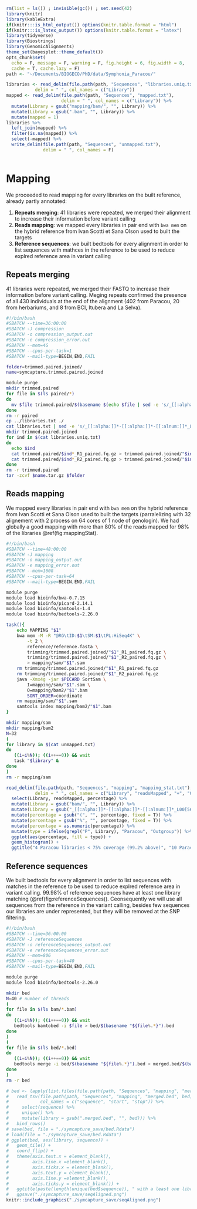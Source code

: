 ```r
rm(list = ls()) ; invisible(gc()) ; set.seed(42)
library(knitr)
library(kableExtra)
if(knitr:::is_html_output()) options(knitr.table.format = "html") 
if(knitr:::is_latex_output()) options(knitr.table.format = "latex") 
library(tidyverse)
library(Biostrings)
library(GenomicAlignments)
theme_set(bayesplot::theme_default())
opts_chunk$set(
  echo = F, message = F, warning = F, fig.height = 6, fig.width = 8,
  cache = T, cache.lazy = F)
path <- "~/Documents/BIOGECO/PhD/data/Symphonia_Paracou/"
```

```r
libraries <- read_delim(file.path(path, "Sequences", "libraries.uniq.txt"),
           delim = " ", col_names = c("Library"))
mapped <- read_delim(file.path(path, "Sequences", "mapped.txt"),
                     delim = " ", col_names = c("Library")) %>% 
  mutate(Library = gsub("mapping/bam/", "", Library)) %>% 
  mutate(Library = gsub(".bam", "", Library)) %>% 
  mutate(mapped = 1)
libraries %>% 
  left_join(mapped) %>% 
  filter(is.na(mapped)) %>% 
  select(-mapped) %>% 
  write_delim(file.path(path, "Sequences", "unmapped.txt"),
              delim = " ", col_names = F)
```

```r

```


# Mapping

We proceeded to read mapping for every libraries on the built reference, already partly annotated:

1. __Repeats merging__: 41 libraries were repeated, we merged their alignment to increase their information before variant calling
1. __Reads mapping__: we mapped every libraries in pair end with `bwa mem` on the hybrid reference from Ivan Scotti et Sana Olson used to built the targets
1. __Reference sequences__: we built bedtools for every alignment in order to list sequences with mathces in the reference to be used to reduce explred reference area in variant calling

## Repeats merging

41 libraries were repeated, we merged their FASTQ to increase their information before variant calling. Meging repeats confirmed the presence of all 430 individuals at the end of the alignment (402 from Paracou, 20 from herbariums, and 8 from BCI, Itubera and La Selva).

```bash
#!/bin/bash
#SBATCH --time=36:00:00
#SBATCH -J compression
#SBATCH -o compression_output.out
#SBATCH -e compression_error.out
#SBATCH --mem=4G
#SBATCH --cpus-per-task=1
#SBATCH --mail-type=BEGIN,END,FAIL

folder=trimmed.paired.joined/
name=symcapture.trimmed.paired.joined

module purge
mkdir trimmed.paired
for file in $(ls paired/*)
do
  mv $file trimmed.paired/$(basename $(echo $file | sed -e 's/_[[:alpha:]]*-[[:alpha:]]*-[[:alnum:]]*//'))
done
rm -r paired
cp ../libraries.txt ./
cat libraries.txt | sed -e 's/_[[:alpha:]]*-[[:alpha:]]*-[[:alnum:]]*_L00[56]//' | sort | uniq | sed -e 's/-b//' | sort | uniq > libraries.uniq.txt
mkdir trimmed.paired.joined
for ind in $(cat libraries.uniq.txt)
do
  echo $ind
  cat trimmed.paired/$ind*_R1_paired.fq.gz > trimmed.paired.joined/"$ind"_R1_paired.fq.gz
  cat trimmed.paired/$ind*_R2_paired.fq.gz > trimmed.paired.joined/"$ind"_R2_paired.fq.gz
done
rm -r trimmed.paired
tar -zcvf $name.tar.gz $folder
```

## Reads mapping

We mapped every libraries in pair end with `bwa mem` on the hybrid reference from Ivan Scotti et Sana Olson used to built the targets (parralelizing with 32 alignement with 2 process on 64 cores of 1 node of genologin). We had globally a good mapping with more than 80% of the reads mapped for  98% of the libraries \@ref(fig:mappingStat).

```bash
#!/bin/bash
#SBATCH --time=48:00:00
#SBATCH -J mapping
#SBATCH -o mapping_output.out
#SBATCH -e mapping_error.out
#SBATCH --mem=160G
#SBATCH --cpus-per-task=64
#SBATCH --mail-type=BEGIN,END,FAIL

module purge
module load bioinfo/bwa-0.7.15
module load bioinfo/picard-2.14.1
module load bioinfo/samtools-1.4
module load bioinfo/bedtools-2.26.0

task(){
	echo MAPPING "$1"
	bwa mem -M -R "@RG\tID:$1\tSM:$1\tPL:HiSeq4K" \
   		-t 2 \
   		reference/reference.fasta \
   		trimming/trimmed.paired.joined/"$1"_R1_paired.fq.gz \
   		trimming/trimmed.paired.joined/"$1"_R2_paired.fq.gz \
   		> mapping/sam/"$1".sam
   	rm trimming/trimmed.paired.joined/"$1"_R1_paired.fq.gz
   	rm trimming/trimmed.paired.joined/"$1"_R2_paired.fq.gz
	java -Xmx4g -jar $PICARD SortSam \
   		I=mapping/sam/"$1".sam \
   		O=mapping/bam2/"$1".bam
   		SORT_ORDER=coordinate
	rm mapping/sam/"$1".sam
	samtools index mapping/bam2/"$1".bam
}

mkdir mapping/sam
mkdir mapping/bam2
N=32
(
for library in $(cat unmapped.txt)
do 
   ((i=i%N)); ((i++==0)) && wait
   task "$library" &
done
)
rm -r mapping/sam
```

```r
read_delim(file.path(path, "Sequences", "mapping", "mapping_stat.txt"),
           delim = " ", col_names = c("Library", "readsMapped", "+", "0", "mapped", "percentage", ":", "N/A")) %>% 
  select(Library, readsMapped, percentage) %>% 
  mutate(Library = gsub("bam/", "", Library)) %>% 
  mutate(Library = gsub("_[[:alpha:]]*-[[:alpha:]]*-[[:alnum:]]*_L00[56].bam$", "", Library)) %>% 
  mutate(percentage = gsub("(", "", percentage, fixed = T)) %>% 
  mutate(percentage = gsub("%", "", percentage, fixed = T)) %>% 
  mutate(percentage = as.numeric(percentage)) %>% 
  mutate(type = ifelse(grepl("P", Library), "Paracou", "Outgroup")) %>% 
  ggplot(aes(percentage, fill = type)) +
  geom_histogram() +
  ggtitle("4 Paracou libraries < 75% coverage (99.2% above)", "10 Paracou libraries < 80% coverage (98% above)")
```

## Reference sequences

We built bedtools for every alignment in order to list sequences with matches in the reference to be used to reduce explred reference area in variant calling. 99.98% of reference sequences have at least one library matching (\@ref(fig:referenceSequences)). Ceonsequently we will use all sequences from the reference in the variant calling, besides few sequences our libraries are under represented, but they will be removed at the SNP filtering.

```bash
#!/bin/bash
#SBATCH --time=36:00:00
#SBATCH -J referenceSequences
#SBATCH -o referenceSequences_output.out
#SBATCH -e referenceSequences_error.out
#SBATCH --mem=80G
#SBATCH --cpus-per-task=40
#SBATCH --mail-type=BEGIN,END,FAIL

module purge
module load bioinfo/bedtools-2.26.0

mkdir bed
N=40 # number of threads
(
for file in $(ls bam/*.bam)
do 
   ((i=i%N)); ((i++==0)) && wait
   bedtools bamtobed -i $file > bed/$(basename "${file%.*}").bed
done
)
(
for file in $(ls bed/*.bed)
do 
   ((i=i%N)); ((i++==0)) && wait
   bedtools merge -i bed/$(basename "${file%.*}").bed > merged.bed/$(basename "${file%.*}").merged.bed
done
)
rm -r bed
```

```r
# bed <- lapply(list.files(file.path(path, "Sequences", "mapping", "merged.bed")), function(bed)
#   read_tsv(file.path(path, "Sequences", "mapping", "merged.bed", bed),
#            col_names = c("sequence", "start", "stop")) %>% 
#     select(sequence) %>% 
#     unique() %>% 
#     mutate(library = gsub(".merged.bed", "", bed))) %>% 
#   bind_rows()
# save(bed, file = "./symcapture_save/bed.Rdata")
# load(file = "./symcapture_save/bed.Rdata")
# ggplot(bed, aes(library, sequence)) +
#   geom_tile() +
#   coord_flip() +
#   theme(axis.text.x = element_blank(), 
#         axis.line.x =element_blank(), 
#         axis.ticks.x = element_blank(),
#         axis.text.y = element_blank(), 
#         axis.line.y =element_blank(), 
#         axis.ticks.y = element_blank()) +
#   ggtitle(paste(length(unique(bed$sequence)), " with a least one library match (99.98%)")) +
#   ggsave("./symcapture_save/seqAligned.png")
knitr::include_graphics("./symcapture_save/seqAligned.png")
```

